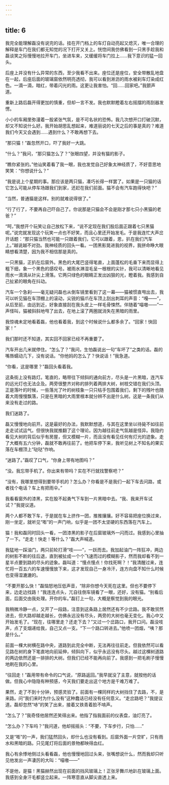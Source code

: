 ```yaml
---
---
---
```

title: 6
---



我完全能理解磊没有说完的话。挂在开门档上的车灯自动亮起又熄灭，唯一合理的解释是车门在我们都无知觉的况下打开又关上。恍惚间我仿佛看到一只黑手趁我和磊谈笑之际慢慢地拉开车门，坐进车来，又缓缓将车门拉上……我下意识的猛一回头。

后座上并没有什么异常的东西，至少我看不出来。座位还是座位，安全带散乱地盘在一起，后座后面的玻璃窗依然明亮透彻，我可以看到淅沥的雨水被刹车灯染成红色。一滴一滴，暗红，带着闪光的雨。这更让我害怕。“回……回家吧。”我颤声道。

重新上路后磊开得更加的慎重，但却一言不发。我也默默瞪着左右摇摆的雨刮器发愣。

小小的车厢里弥漫着一股紧张气氛，是不可名状的恐怖。我几次想开口打破沉默，却又不知说什么好。我开始胡思乱想起来，难道丽说的七天之后的事是真的？难道我们今天又会遇到……遇到什么？不敢再想下去。

“那只猫！”磊忽然开口，吓了我好一大跳。

“什么？”我问，“那只猫怎么了？”张眼四望，并没有猫的影子。

“瞧你紧张的。”他讪笑着看了我一眼，我也发觉自己好象太神经质了，不好意思地笑笑：“你想说什么？”

“我是说上个星期的事。那应该是两只猫，凑巧长得一样罢了。如果是一只猫的话它怎么可能从停车场跟我们到家，还赶在我们前面。猫不会有汽车跑得快吧？”

“当然，普通猫是这样。别的就难说得很了。”

“行了行了，不要再自己吓自己了。你说那是只猫会不会是刚才那七只小黑猫的老爸？”

“呵，”我想开个玩笑让自己放松下来，“说不定现在我们股后面正跟着七只黑猫呢。”说完就发现这个玩笑一点也不好笑，而且心里还开始发毛。于是我连忙大声岔开话题：“那只猫当然也可能一只跟着我们，它可以跟着，恩，扒在我们汽车上。”越说越不对劲。我神经质的回头一看。一团黑影晃进我的视界，我拼命睁大眼睛想看清楚，因为我不相信那是真的。

一只黑猫，正扒在后窗外。黑色的大尾巴竖得笔直，上面蓬松的毛垂下来而显得上粗下细，象一个黑色的感叹号。被雨水淋湿毛呈一根根的尖针，我可以清晰地看见雨水一滴滴从针尖上滑落。它两只绿色的眼睛正发出凶狠的光，瞪着我。我感到自己扯紧的眼角在抖动。

汽车一个急刹——毫无疑问磊也从倒车镜里看到了这一幕——猫被惯直甩出去，我可以听见猫在车顶棚上的滚动，尖锐的猫爪在车顶上刮出刺耳的声音：“嘎——”，从后至前，由远到近，好象直接刮在我头皮上一样毛骨悚然。伴随着“喵嗷——”一声怪叫，猫被斜斜地甩了出去，在地上滚了两圈就消失在黑暗的雨里。

我惊魂未定地看着磊，他也看着我，到这个时候说什么都多余了。“回家！快回家！”

我们那时还不知道，其实回不回家已经不再重要了。

汽车开出几米就停住。“怎么了？”我问，生怕磊说出一句“车坏了”之类的话。磊的嘴唇蠕动几下，没有说话。“你他妈的怎么了？快说话！”我急道。

“你看，这是哪里？”磊回头看着我。

这条街上没有路灯。笔直的，略带往下倾斜的通向前方，尽头是一片黑暗，连汽车的远光灯也无法企及。两旁很整齐对称的排列着两排大树，树枝交错在我们头顶。正是落叶的时候，一些落光了叶的树枝象一只只枯手包围着我们，剩下的残叶也随着大雨慢慢飘落，只是在黑暗的大雨里根本就分辨不出是什么树。这是一条我们从来没有走过的路。

我们迷路了。

磊又慢慢地向前开。这是最好的办法，我默默想道，与其在这里坐以待毙不如往前走走试试运气。但很快我就推翻了这个理论。因为越往前走气氛越是怪异。我隐约看见大树的背后似乎有房屋，但又模糊一片，而且没有看见任何有灯光的迹象。走了大概有五六分钟，磊就不敢再往前了。他把车停下来，我听见树上不知名的果实落在车棚顶上“哒哒”作响。

“迷路了。”磊叹了口气，“你身上带有地图吗？”

“没。我忘带手机了。你出来有带吗？实在不行就找警察吧？”

“没有，我哪里想得到要带手机的？怎么办？你看是不是我们一起下车去问路，或者找个电话？车上有把雨伞。”

我看看窗外的漆黑，实在股不起勇气下车到一片黑暗中去。“我、我来开车试试？”我提议道。

两个人都不敢下车，于是就在车上挤作一团，推推攘攘。好不容易把座位换过来，刚一坐定，就听见“嘭”的一声门响，似乎是一团不太坚硬的东西落在汽车上。

猫！我和磊同时回头一看，一团漆黑的影子在后窗玻璃外一闪而过。我感到心里抽了一下。“走走！快走！等什么？”磊大声喊道。

我猛地一踩油门，两只前轮打滑“吱——”，一跃而去。我加起油门一阵狂冲，两边的树影不断的往后退，直到被扯成一个个飞速而过的模糊影子，然而我却看不到一星半点要到路的尽头的迹象。磊叫道：“慢点慢点！你找死啊？！”我清醒过来，连忙将一百五六的车速慢慢放下来，这才发现自己一身冷汗，连方向盘不知什么时候也变得湿漉漉的。

“不要开那么快！”磊恼怒地压低声音，“除非你想今天死在这里。但也不要停下来，边走边找路！”我连连点头，兀自往倒车镜看了一眼，还好，没有猫。“别看后面，后面交由我处理。开你的车。”磊钉上一句，大概是察觉到我的眼光。

我稍微冷静一点，又开了一段路，注意到这条路上居然还有不少岔路。我不敢贸然进去，但大路却越走越长，仿佛永远没有尽头，两旁的大树也毫无变化。我心中又开始发毛了。“现在，往哪里走？还走下去？”又过一个岔路口，我开口问。磊没吱声，点了支烟递给我，自己又点一支。“下一个路口转进去。”他喷一团烟，“咦？那是什么。”

前面一棵大树横在路中央，道路到此完全中断，无法再往往前走。但我依然可以看见路在树的身下笔直地向前延伸，倾斜向下，似乎永远没有尽头。越过这棵树道路的两边依然还是一排排的大树。但我们已经不能再向前了。我感到一把毛刷子慢慢地刷在我的心里。

“往回走！”磊用带有命令的口气说，“原路返回。”我早就没了主意，就按他的话做。但我心中隐隐有种预感，今天我们要走出这个地方是千难万难了。

果然，走了不到十分钟，预感灵验了。前面有一棵同样的大树挡住了去路，不，是来路。问“我们来时为什么没有”这种蠢话已经没有任何意义。“走岔路吧？”我提议道。磊却忽然“哧”的笑了出来，接着又铁青着脸不啃声。

“怎么了？”我奇怪他居然还笑得出来。他指了指我面前的仪表盘，油灯亮了。

“怎么办？下车吗？”我问道，他却摇摇头：“不要，下车步行，只怕……”

又是“嘭”的一声，我们猛然回头，却什么也没有看到。后窗外面一片空旷，只有雨水和黑暗的路。只见尾灯将后面的景物都映得血红。

我心有余悸地侧过头看看磊，他也慢慢地回过头来，张嘴想说什么，然而我却只听见他发出一声凄厉的大叫：“喵嗷——”

不是他，是猫！黑猫赫然出现在前面的挡风玻璃上！正张牙舞爪地趴在玻璃上面。我感到全身汗毛都竖立起来。一阵寒意直从脚尖直透上来。